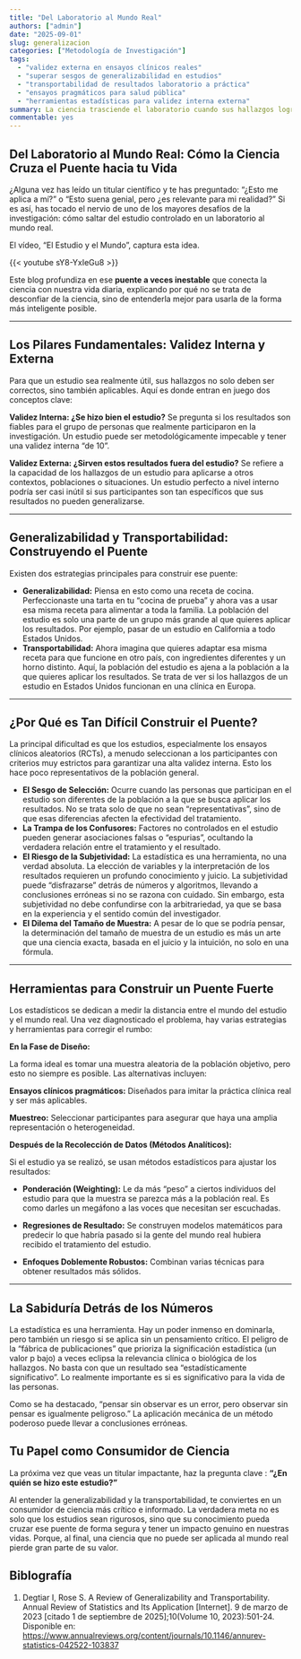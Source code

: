 ```yaml
---
title: "Del Laboratorio al Mundo Real"
authors: ["admin"]
date: "2025-09-01"
slug: generalizacion
categories: ["Metodología de Investigación"]
tags:
  - "validez externa en ensayos clínicos reales"
  - "superar sesgos de generalizabilidad en estudios"
  - "transportabilidad de resultados laboratorio a práctica"
  - "ensayos pragmáticos para salud pública"
  - "herramientas estadísticas para validez interna externa"
summary: La ciencia trasciende el laboratorio cuando sus hallazgos logran cruzar el puente hacia la vida real. Este proceso depende de conceptos clave como validez interna (rigor metodológico) y externa (aplicabilidad), así como de la generalizabilidad y transportabilidad de los resultados. Aunque existen obstáculos como sesgos de selección y variables confusoras, herramientas como ensayos pragmáticos y métodos estadísticos permiten adaptar los conocimientos a contextos diversos. Como consumidores, debemos preguntar "¿en quién se hizo este estudio?" para evaluar su verdadero impacto en nuestras vidas.'
commentable: yes
---
```


## **Del Laboratorio al Mundo Real: Cómo la Ciencia Cruza el Puente hacia tu Vida**

¿Alguna vez has leído un titular científico y te has preguntado: "¿Esto me aplica a mí?" o "Esto suena genial, pero ¿es relevante para mi realidad?" Si es así, has tocado el nervio de uno de los mayores desafíos de la investigación: cómo saltar del estudio controlado en un laboratorio al mundo real.

El vídeo, "El Estudio y el Mundo", captura esta idea.

{{< youtube sY8-YxIeGu8 >}}

Este blog profundiza en ese **puente a veces inestable** que conecta la ciencia con nuestra vida diaria, explicando por qué no se trata de desconfiar de la ciencia, sino de entenderla mejor para usarla de la forma más inteligente posible.

------------------------------------------------------------------------

## **Los Pilares Fundamentales: Validez Interna y Externa**

Para que un estudio sea realmente útil, sus hallazgos no solo deben ser correctos, sino también aplicables. Aquí es donde entran en juego dos conceptos clave:

**Validez Interna: ¿Se hizo bien el estudio?** Se pregunta si los resultados son fiables para el grupo de personas que realmente participaron en la investigación. Un estudio puede ser metodológicamente impecable y tener una validez interna "de 10".

**Validez Externa: ¿Sirven estos resultados fuera del estudio?** Se refiere a la capacidad de los hallazgos de un estudio para aplicarse a otros contextos, poblaciones o situaciones. Un estudio perfecto a nivel interno podría ser casi inútil si sus participantes son tan específicos que sus resultados no pueden generalizarse.

------------------------------------------------------------------------

## **Generalizabilidad y Transportabilidad: Construyendo el Puente**

Existen dos estrategias principales para construir ese puente:

-   **Generalizabilidad:** Piensa en esto como una receta de cocina. Perfeccionaste una tarta en tu "cocina de prueba" y ahora vas a usar esa misma receta para alimentar a toda la familia. La población del estudio es solo una parte de un grupo más grande al que quieres aplicar los resultados. Por ejemplo, pasar de un estudio en California a todo Estados Unidos.
-   **Transportabilidad:** Ahora imagina que quieres adaptar esa misma receta para que funcione en otro país, con ingredientes diferentes y un horno distinto. Aquí, la población del estudio es ajena a la población a la que quieres aplicar los resultados. Se trata de ver si los hallazgos de un estudio en Estados Unidos funcionan en una clínica en Europa.

------------------------------------------------------------------------

## **¿Por Qué es Tan Difícil Construir el Puente?**

La principal dificultad es que los estudios, especialmente los ensayos clínicos aleatorios (RCTs), a menudo seleccionan a los participantes con criterios muy estrictos para garantizar una alta validez interna. Esto los hace poco representativos de la población general.

-   **El Sesgo de Selección:** Ocurre cuando las personas que participan en el estudio son diferentes de la población a la que se busca aplicar los resultados. No se trata solo de que no sean "representativas", sino de que esas diferencias afecten la efectividad del tratamiento.
-   **La Trampa de los Confusores:** Factores no controlados en el estudio pueden generar asociaciones falsas o "espurias", ocultando la verdadera relación entre el tratamiento y el resultado.
-   **El Riesgo de la Subjetividad:** La estadística es una herramienta, no una verdad absoluta. La elección de variables y la interpretación de los resultados requieren un profundo conocimiento y juicio. La subjetividad puede "disfrazarse" detrás de números y algoritmos, llevando a conclusiones erróneas si no se razona con cuidado. Sin embargo, esta subjetividad no debe confundirse con la arbitrariedad, ya que se basa en la experiencia y el sentido común del investigador.
-   **El Dilema del Tamaño de Muestra:** A pesar de lo que se podría pensar, la determinación del tamaño de muestra de un estudio es más un arte que una ciencia exacta, basada en el juicio y la intuición, no solo en una fórmula.

------------------------------------------------------------------------

## **Herramientas para Construir un Puente Fuerte**

Los estadísticos se dedican a medir la distancia entre el mundo del estudio y el mundo real. Una vez diagnosticado el problema, hay varias estrategias y herramientas para corregir el rumbo:

**En la Fase de Diseño:**

La forma ideal es tomar una muestra aleatoria de la población objetivo, pero esto no siempre es posible. Las alternativas incluyen:

**Ensayos clínicos pragmáticos:** Diseñados para imitar la práctica clínica real y ser más aplicables.

**Muestreo:** Seleccionar participantes para asegurar que haya una amplia representación o heterogeneidad.

**Después de la Recolección de Datos (Métodos Analíticos):**

Si el estudio ya se realizó, se usan métodos estadísticos para ajustar los resultados:

-   **Ponderación (Weighting):** Le da más "peso" a ciertos individuos del estudio para que la muestra se parezca más a la población real. Es como darles un megáfono a las voces que necesitan ser escuchadas.

-   **Regresiones de Resultado:** Se construyen modelos matemáticos para predecir lo que habría pasado si la gente del mundo real hubiera recibido el tratamiento del estudio.

-   **Enfoques Doblemente Robustos:** Combinan varias técnicas para obtener resultados más sólidos.

------------------------------------------------------------------------

## **La Sabiduría Detrás de los Números**

La estadística es una herramienta. Hay un poder inmenso en dominarla, pero también un riesgo si se aplica sin un pensamiento crítico. El peligro de la "fábrica de publicaciones" que prioriza la significación estadística (un valor p bajo) a veces eclipsa la relevancia clínica o biológica de los hallazgos. No basta con que un resultado sea "estadísticamente significativo". Lo realmente importante es si es significativo para la vida de las personas.

Como se ha destacado, "pensar sin observar es un error, pero observar sin pensar es igualmente peligroso." La aplicación mecánica de un método poderoso puede llevar a conclusiones erróneas.

## **Tu Papel como Consumidor de Ciencia**

La próxima vez que veas un titular impactante, haz la pregunta clave : **"¿En quién se hizo este estudio?"**

Al entender la generalizabilidad y la transportabilidad, te conviertes en un consumidor de ciencia más crítico e informado. La verdadera meta no es solo que los estudios sean rigurosos, sino que su conocimiento pueda cruzar ese puente de forma segura y tener un impacto genuino en nuestras vidas. Porque, al final, una ciencia que no puede ser aplicada al mundo real pierde gran parte de su valor.

## Biblografía

1.  Degtiar I, Rose S. A Review of Generalizability and Transportability. Annual Review of Statistics and Its Application [Internet]. 9 de marzo de 2023 [citado 1 de septiembre de 2025];10(Volume 10, 2023):501-24. Disponible en: <https://www.annualreviews.org/content/journals/10.1146/annurev-statistics-042522-103837>
